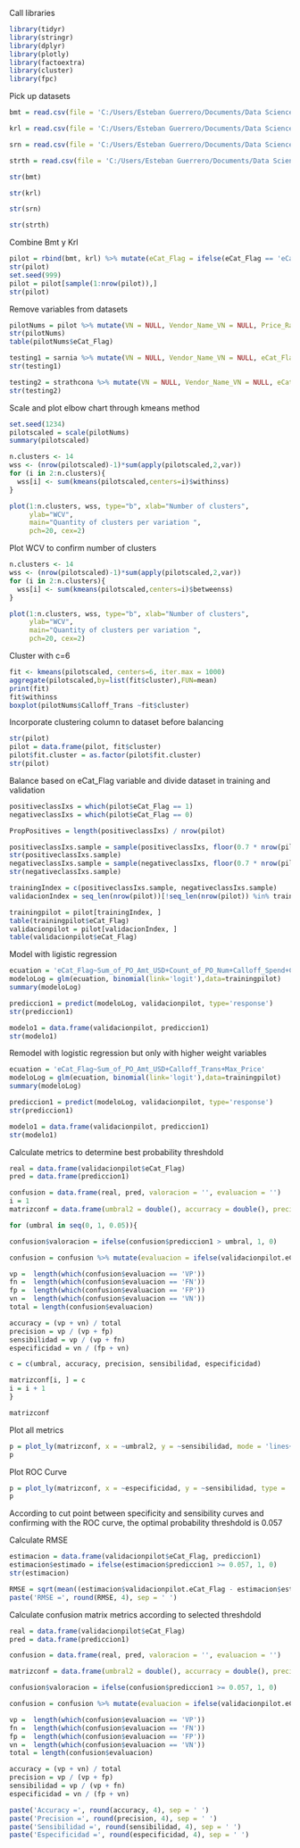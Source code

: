 Call libraries

```r
library(tidyr)
library(stringr)
library(dplyr)
library(plotly)
library(factoextra)
library(cluster)
library(fpc)
```



Pick up datasets

```r

bmt = read.csv(file = 'C:/Users/Esteban Guerrero/Documents/Data Science EGB/Proyecto Final/BmtSupplierList.csv', sep=',', stringsAsFactors = FALSE)

krl = read.csv(file = 'C:/Users/Esteban Guerrero/Documents/Data Science EGB/Proyecto Final/KrlSupplierList.csv', sep=',', stringsAsFactors = FALSE)

srn = read.csv(file = 'C:/Users/Esteban Guerrero/Documents/Data Science EGB/Proyecto Final/SrnSupplierList.csv', sep=',', stringsAsFactors = FALSE)

strth = read.csv(file = 'C:/Users/Esteban Guerrero/Documents/Data Science EGB/Proyecto Final/StrthSupplierList.csv', sep=',', stringsAsFactors = FALSE)

str(bmt)

str(krl)

str(srn)

str(strth)

```

Combine Bmt y Krl

```r
pilot = rbind(bmt, krl) %>% mutate(eCat_Flag = ifelse(eCat_Flag == 'eCat', 1, 0)) %>% mutate(eCat_Flag = as.integer(eCat_Flag)) 
str(pilot)
set.seed(999)
pilot = pilot[sample(1:nrow(pilot)),]
str(pilot)
```

Remove variables from datasets

```r

pilotNums = pilot %>% mutate(VN = NULL, Vendor_Name_VN = NULL, Price_Range = NULL, BuySmart_Usage = NULL, Main_GMSG = NULL)
str(pilotNums)
table(pilotNums$eCat_Flag)

testing1 = sarnia %>% mutate(VN = NULL, Vendor_Name_VN = NULL, eCat_Flag = NULL, Price_Range = NULL, BuySmart_Usage = NULL, Main_GMSG = NULL)
str(testing1)

testing2 = strathcona %>% mutate(VN = NULL, Vendor_Name_VN = NULL, eCat_Flag = NULL, Price_Range = NULL, BuySmart_Usage = NULL, Main_GMSG = NULL)
str(testing2)

```

Scale and plot elbow chart through kmeans method

```r
set.seed(1234)
pilotscaled = scale(pilotNums)
summary(pilotscaled)

n.clusters <- 14
wss <- (nrow(pilotscaled)-1)*sum(apply(pilotscaled,2,var))
for (i in 2:n.clusters){
  wss[i] <- sum(kmeans(pilotscaled,centers=i)$withinss)
}

plot(1:n.clusters, wss, type="b", xlab="Number of clusters",
     ylab="WCV",
     main="Quantity of clusters per variation ",
     pch=20, cex=2)

```

Plot WCV to confirm number of clusters

```r
n.clusters <- 14
wss <- (nrow(pilotscaled)-1)*sum(apply(pilotscaled,2,var))
for (i in 2:n.clusters){
  wss[i] <- sum(kmeans(pilotscaled,centers=i)$betweenss)
}

plot(1:n.clusters, wss, type="b", xlab="Number of clusters",
     ylab="WCV",
     main="Quantity of clusters per variation ",
     pch=20, cex=2)

```

Cluster with c=6

```r
fit <- kmeans(pilotscaled, centers=6, iter.max = 1000)
aggregate(pilotscaled,by=list(fit$cluster),FUN=mean)
print(fit)
fit$withinss
boxplot(pilotNums$Calloff_Trans ~fit$cluster)


```
Incorporate clustering column to dataset before balancing

```r
str(pilot)
pilot = data.frame(pilot, fit$cluster)
pilot$fit.cluster = as.factor(pilot$fit.cluster)
str(pilot)

```

Balance based on eCat_Flag variable and divide dataset in training and validation

```r

positiveclassIxs = which(pilot$eCat_Flag == 1)
negativeclassIxs = which(pilot$eCat_Flag == 0)

PropPositives = length(positiveclassIxs) / nrow(pilot)

positiveclassIxs.sample = sample(positiveclassIxs, floor(0.7 * nrow(pilot) * PropPositives))
str(positiveclassIxs.sample)
negativeclassIxs.sample = sample(negativeclassIxs, floor(0.7 * nrow(pilot) * (1 - PropPositives)))
str(negativeclassIxs.sample)

trainingIndex = c(positiveclassIxs.sample, negativeclassIxs.sample)
validacionIndex = seq_len(nrow(pilot))[!seq_len(nrow(pilot)) %in% trainingIndex]

trainingpilot = pilot[trainingIndex, ]
table(trainingpilot$eCat_Flag)
validacionpilot = pilot[validacionIndex, ]
table(validacionpilot$eCat_Flag)

```

Model with ligistic regression

```r
ecuation = 'eCat_Flag~Sum_of_PO_Amt_USD+Count_of_PO_Num+Calloff_Spend+Calloff_Trans+MRP_Requisition_Ratio+Min_Price+Max_Price'
modeloLog = glm(ecuation, binomial(link='logit'),data=trainingpilot)
summary(modeloLog)

prediccion1 = predict(modeloLog, validacionpilot, type='response')
str(prediccion1)

modelo1 = data.frame(validacionpilot, prediccion1)
str(modelo1)

```

Remodel with logistic regression but only with higher weight variables

```r
ecuation = 'eCat_Flag~Sum_of_PO_Amt_USD+Calloff_Trans+Max_Price'
modeloLog = glm(ecuation, binomial(link='logit'),data=trainingpilot)
summary(modeloLog)

prediccion1 = predict(modeloLog, validacionpilot, type='response')
str(prediccion1)

modelo1 = data.frame(validacionpilot, prediccion1)
str(modelo1)

```

Calculate metrics to determine best probability threshdold

```r

real = data.frame(validacionpilot$eCat_Flag)
pred = data.frame(prediccion1)

confusion = data.frame(real, pred, valoracion = '', evaluacion = '')
i = 1
matrizconf = data.frame(umbral2 = double(), accurracy = double(), precision = double(), sensibilidad = double(), especificidad = double())

for (umbral in seq(0, 1, 0.05)){

confusion$valoracion = ifelse(confusion$prediccion1 > umbral, 1, 0)

confusion = confusion %>% mutate(evaluacion = ifelse(validacionpilot.eCat_Flag == 1 & valoracion == 1, 'VP', evaluacion))%>% mutate(evaluacion = ifelse(validacionpilot.eCat_Flag == 1 & valoracion == 0, 'FN', evaluacion)) %>% mutate(evaluacion = ifelse(validacionpilot.eCat_Flag == 0 & valoracion == 1, 'FP', evaluacion)) %>% mutate(evaluacion = ifelse(validacionpilot.eCat_Flag == 0 & valoracion == 0, 'VN', evaluacion))

vp =  length(which(confusion$evaluacion == 'VP'))
fn =  length(which(confusion$evaluacion == 'FN'))
fp =  length(which(confusion$evaluacion == 'FP'))
vn =  length(which(confusion$evaluacion == 'VN'))
total = length(confusion$evaluacion)

accuracy = (vp + vn) / total
precision = vp / (vp + fp)
sensibilidad = vp / (vp + fn)
especificidad = vn / (fp + vn)

c = c(umbral, accuracy, precision, sensibilidad, especificidad)

matrizconf[i, ] = c
i = i + 1
}

matrizconf

```

Plot all metrics

```r
p = plot_ly(matrizconf, x = ~umbral2, y = ~sensibilidad, mode = 'lines+markers', name = 'sensibilidad', type = 'scatter') %>% add_trace(x = ~umbral2, y = ~especificidad, name = 'especificidad', mode = 'lines+markers') %>% add_trace(x = ~umbral2, y = ~accuracy, name = 'accuracy', mode = 'lines+markers') %>% add_trace(x = ~umbral2, y = ~precision, name = 'precision', mode = 'lines+markers', color = I('black'))
p

```

Plot ROC Curve

```r
p = plot_ly(matrizconf, x = ~especificidad, y = ~sensibilidad, type = 'scatter', mode = 'lines+markers') %>% add_segments(x = 0, xend = 1, y = 0, yend = 1) %>% layout(showlegend = FALSE) %>% layout(title = 'Curva ROC')
p
```

According to cut point between specificity and sensibility curves and confirming with the ROC curve, the optimal probability threshdold is 0.057

Calculate RMSE

```r
estimacion = data.frame(validacionpilot$eCat_Flag, prediccion1)
estimacion$estimado = ifelse(estimacion$prediccion1 >= 0.057, 1, 0)
str(estimacion)

RMSE = sqrt(mean((estimacion$validacionpilot.eCat_Flag - estimacion$estimado)^2))
paste('RMSE =', round(RMSE, 4), sep = ' ')

```

Calculate confusion matrix metrics according to selected threshdold

```r

real = data.frame(validacionpilot$eCat_Flag)
pred = data.frame(prediccion1)

confusion = data.frame(real, pred, valoracion = '', evaluacion = '')

matrizconf = data.frame(umbral2 = double(), accurracy = double(), precision = double(), sensibilidad = double(), especificidad = double())

confusion$valoracion = ifelse(confusion$prediccion1 >= 0.057, 1, 0)

confusion = confusion %>% mutate(evaluacion = ifelse(validacionpilot.eCat_Flag == 1 & valoracion == 1, 'VP', evaluacion))%>% mutate(evaluacion = ifelse(validacionpilot.eCat_Flag == 1 & valoracion == 0, 'FN', evaluacion)) %>% mutate(evaluacion = ifelse(validacionpilot.eCat_Flag == 0 & valoracion == 1, 'FP', evaluacion)) %>% mutate(evaluacion = ifelse(validacionpilot.eCat_Flag == 0 & valoracion == 0, 'VN', evaluacion))

vp =  length(which(confusion$evaluacion == 'VP'))
fn =  length(which(confusion$evaluacion == 'FN'))
fp =  length(which(confusion$evaluacion == 'FP'))
vn =  length(which(confusion$evaluacion == 'VN'))
total = length(confusion$evaluacion)

accuracy = (vp + vn) / total
precision = vp / (vp + fp)
sensibilidad = vp / (vp + fn)
especificidad = vn / (fp + vn)

paste('Accuracy =', round(accuracy, 4), sep = ' ')
paste('Precision =', round(precision, 4), sep = ' ')
paste('Sensibilidad =', round(sensibilidad, 4), sep = ' ')
paste('Especificidad =', round(especificidad, 4), sep = ' ')
```


